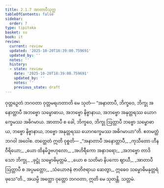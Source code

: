 ```yaml
---
title: 2.1.7 အာတာပီသုတ္တ
tableOfContents: false
sidebar:
  order: 7
type: tipitaka
basket: su
book: it
review:
  current: review
  updated: '2025-10-20T18:39:00.759691'
  updated_by: ''
  notes: ''
  history:
  - state: review
    date: '2025-10-20T18:39:00.759691'
    updated_by: ''
    notes: ''
    previous_state: draft
---
```



<DynamicBreadcrumb />


<ReviewStatus review={frontmatter.review} showDetails={true} />

<HypothesisAnnotation frontmatter={frontmatter} />

<Division number="34" book="it" e="ch" v="18" p="214">

<Paragraph number="208" book="it">
ဝုတ္တဉှေတံ ဘဂဝတာ ဝုတ္တမရဟတာတိ မေ သုတံ—
</Paragraph>

<Paragraph number="209" book="it">
“အနာတာပီ, ဘိက္ခဝေ, ဘိက္ခု အနောတ္တာပီ အဘဗ္ဗော သမ္ဗောဓာယ, အဘဗ္ဗော နိဗ္ဗာနာယ, အဘဗ္ဗော အနုတ္တရဿ ယောဂက္ခေမဿ အဓိဂမာယ. အာတာပီ စ ခေါ, ဘိက္ခဝေ, ဘိက္ခု ဩတ္တာပီ ဘဗ္ဗော သမ္ဗောဓာယ, ဘဗ္ဗော နိဗ္ဗာနာယ, ဘဗ္ဗော အနုတ္တရဿ ယောဂက္ခေမဿ အဓိဂမာယာ”တိ. ဧတမတ္ထံ ဘဂဝါ အဝေါစ. တတ္ထေတံ ဣတိ ဝုစ္စတိ—
</Paragraph>

<Paragraph number="210" type="verses" book="it">
_“အနာတာပီ အနောတ္တာပီ,_  
_ကုသီတော ဟီနဝီရိယော;_  
_ယော ထိနမိဒ္ဓဗဟုလော,_  
_အဟိရီကော အနာဒရော;_  
_အဘဗ္ဗော တာဒိသော ဘိက္ခု,_  
_ဖုဋ္ဌုံ သမ္ဗောဓိမုတ္တမံ._  

</Paragraph>

<Paragraph number="211" type="verses" book="it">
_ယော စ သတိမာ နိပကော ဈာယီ,_  
_အာတာပီ ဩတ္တာပီ စ အပ္ပမတ္တော;_  
_သံယောဇနံ ဇာတိဇရာယ ဆေတွာ,_  
ဣဓေဝ သမ္ဗောဓိမနုတ္တရံ ဖုသေ”တိ._  

</Paragraph>

<Paragraph number="212" book="it">
အယမ္ပိ အတ္ထော ဝုတ္တော ဘဂဝတာ, ဣတိ မေ သုတန္တိ.

</Paragraph>
</Division>

<Paragraph number="213" type="center" book="it">
သတ္တမံ.
</Paragraph>